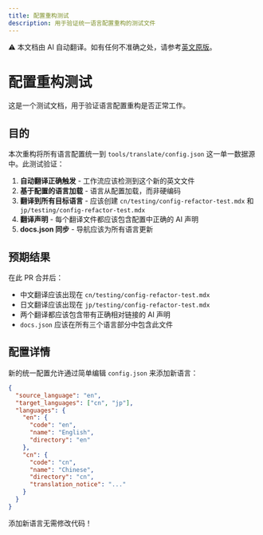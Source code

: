 ```yaml
---
title: 配置重构测试
description: 用于验证统一语言配置重构的测试文件
---
```


<Note> ⚠️ 本文档由 AI 自动翻译。如有任何不准确之处，请参考[英文原版](../../en/testing/config-refactor-test.mdx)。</Note>

# 配置重构测试

这是一个测试文档，用于验证语言配置重构是否正常工作。

## 目的

本次重构将所有语言配置统一到 `tools/translate/config.json` 这一单一数据源中。此测试验证：

1. **自动翻译正确触发** - 工作流应该检测到这个新的英文文件
2. **基于配置的语言加载** - 语言从配置加载，而非硬编码
3. **翻译到所有目标语言** - 应该创建 `cn/testing/config-refactor-test.mdx` 和 `jp/testing/config-refactor-test.mdx`
4. **翻译声明** - 每个翻译文件都应该包含配置中正确的 AI 声明
5. **docs.json 同步** - 导航应该为所有语言更新

## 预期结果

在此 PR 合并后：
- 中文翻译应该出现在 `cn/testing/config-refactor-test.mdx`
- 日文翻译应该出现在 `jp/testing/config-refactor-test.mdx`
- 两个翻译都应该包含带有正确相对链接的 AI 声明
- `docs.json` 应该在所有三个语言部分中包含此文件

## 配置详情

新的统一配置允许通过简单编辑 `config.json` 来添加新语言：

```json
{
  "source_language": "en",
  "target_languages": ["cn", "jp"],
  "languages": {
    "en": {
      "code": "en",
      "name": "English",
      "directory": "en"
    },
    "cn": {
      "code": "cn",
      "name": "Chinese",
      "directory": "cn",
      "translation_notice": "..."
    }
  }
}
```

添加新语言无需修改代码！